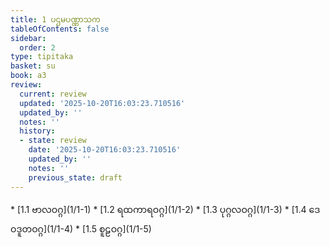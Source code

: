 ```yaml
---
title: 1 ပဌမပဏ္ဏာသက
tableOfContents: false
sidebar:
  order: 2
type: tipitaka
basket: su
book: a3
review:
  current: review
  updated: '2025-10-20T16:03:23.710516'
  updated_by: ''
  notes: ''
  history:
  - state: review
    date: '2025-10-20T16:03:23.710516'
    updated_by: ''
    notes: ''
    previous_state: draft
---
```



<DynamicBreadcrumb />


<ReviewStatus review={frontmatter.review} showDetails={true} />

<HypothesisAnnotation frontmatter={frontmatter} />



<TableOfContents book="a3" section="1">
* [1.1 ဗာလဝဂ္ဂ](1/1-1)
* [1.2 ရထကာရဝဂ္ဂ](1/1-2)
* [1.3 ပုဂ္ဂလဝဂ္ဂ](1/1-3)
* [1.4 ဒေဝဒူတဝဂ္ဂ](1/1-4)
* [1.5 စူဠဝဂ္ဂ](1/1-5)
</TableOfContents>